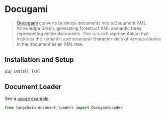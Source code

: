 # Docugami

>[Docugami](https://docugami.com) converts business documents into a Document XML Knowledge Graph, generating forests 
> of XML semantic trees representing entire documents. This is a rich representation that includes the semantic and 
> structural characteristics of various chunks in the document as an XML tree.

## Installation and Setup


```bash
pip install lxml
```

## Document Loader

See a [usage example](/docs/modules/data_io/document_loaders/integrations/docugami.html).

```python
from langchain.document_loaders import DocugamiLoader
```
